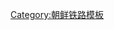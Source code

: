 {{鐵道路線|
| 模板名稱 = 新興線
| 名稱 = [[新興線]]
| 代表色 = blue
| 背景顏色 = #ffffff
| 車站列表 = [[咸興操車場]] - [[咸興站|咸興]] - [[加潭站|加潭]] - [[富民站|富民]] - [[長興站 (咸鏡南道)|長興]] - [[榮光站 (咸鏡南道)|榮光]] - [[豐上站|豐上]] - <del>[[典洞站|典洞]]</del> - [[千佛山站 (咸鏡南道)|千佛山]] - [[新興站 (咸鏡南道)|新興]] - <del>[[吉峰站|吉峰]]</del> - [[東興站 (咸鏡南道)|東興]] - [[慶興站|慶興]] - [[松下站 (咸鏡南道)|松下]] - <del>[[下松興站|下松興]]</del> - [[松興站|松興]] - [[赴戰嶺站|赴戰嶺]] - [[咸地院站|咸地院]] - <del>[[赴戰站|赴戰]]</del> - [[道安站 (咸鏡南道)|道安]] - [[赴戰湖畔站|赴戰湖畔]]<br/>已废止区间：[[咸興站|咸興]] - [[西咸興站|西咸興]] - [[加潭站|加潭]]<br/>[[松興站|松興]] - [[白岩山站|白岩山]] - [[赴戰嶺站|赴戰嶺]]}}<noinclude>
[[Category:朝鲜铁路模板]]

</noinclude>